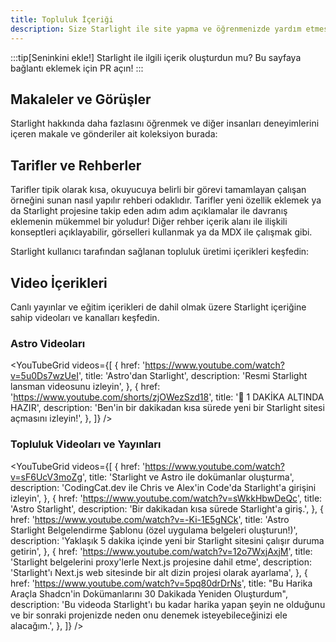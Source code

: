 ```yaml
---
title: Topluluk İçeriği
description: Size Starlight ile site yapma ve öğrenmenizde yardım etmesi için topluluk üretimi rehber, makale ve videoları keşfedin!
---
```


:::tip[Seninkini ekle!]
Starlight ile ilgili içerik oluşturdun mu?
Bu sayfaya bağlantı eklemek için PR açın!
:::


## Makaleler ve Görüşler

Starlight hakkında daha fazlasını öğrenmek ve diğer insanları deneyimlerini içeren makale ve gönderiler ait koleksiyon burada:

<CardGrid>
	<LinkCard
		href="https://devm.io/open-source/starlight-astro"
		title="Starlight ile Statik Site Oluşturma"
		description="“Bileşenleri tasarlarken hiçbir fikir çok büyük ya da çok küçük değildir” — Starlight Lideri Chris Swithinbank ile röportaj"
	/>
	<LinkCard
		href="https://frontendatscale.com/blog/hybrid-frontend-architecture/"
		title="Astro ve Starlight ile Hibrit Ön Uç Mimarisi"
		description="Maxi Ferreira ile Ben Holmes; Starlight, TinaCMS ve yetkilendirmeli interaktif API oyunalanı ile dokümantasyon sitesi oluşturuyor."
	/>
	<LinkCard
		href="https://www.olets.dev/posts/comparing-docs-site-builders-vuepress-vs-starlight/"
		title="Dokümantasyon site oluşturucularını karşılaştırmak: VuePress ve Starlight"
		description="Bu iki çerçeve nasıl ölçülür?"
	/>
</CardGrid>

## Tarifler ve Rehberler

Tarifler tipik olarak kısa, okuyucuya belirli bir görevi tamamlayan çalışan örneğini sunan nasıl yapılır rehberi odaklıdır. Tarifler yeni özellik eklemek ya da Starlight projesine takip eden adım adım açıklamalar ile davranış eklemenin mükemmel bir yoludur! Diğer rehber içerik alanı ile ilişkili konseptleri açıklayabilir, görselleri kullanmak ya da MDX ile çalışmak gibi.

Starlight kullanıcı tarafından sağlanan topluluk üretimi içerikleri keşfedin:

<CardGrid>
	<LinkCard
		href="https://www.webpro.nl/scraps/versioned-docs-with-starlight-and-vercel"
		title="Starlight ve Vercel ile Versiyonlanmış dokümantasyon"
		description="Bir projenin her ana versiyonu için ayrı dokümantasyon versiyonlarının uygulanmasına yönelik bir rehber"
	/>
	<LinkCard
		href="https://hideoo.dev/notes/starlight-heading-links"
		title="Starlight başlıklarına bağlantılar ekleyin"
		description="Belgelerinizin belirli bölümlerine giden bağlantıları paylaşmak için rehype eklentisi kullanma rehberi"
	/>
	<LinkCard
		href="https://blog.otterlord.dev/posts/starlight-sponsors/"
		title="Starlight sitenize sponsor ekleyin"
		description="Belgelerinizin kenar çubuğuna özel sponsorlar bileşenini uygulamaya yönelik bir rehber"
	/>
	<LinkCard
		href="https://hideoo.dev/notes/starlight-og-images"
		title="Starlight'a Open Graph görselleri ekleme"
		description="Sayfalarınız için sosyal görseller ve ilgili meta etiketleri oluşturma rehberi"
	/>
	<LinkCard
		href="https://hideoo.dev/notes/starlight-third-party-icon-sets"
		title="Starlight'ta üçüncü taraf ikon setlerini kullanın"
		description="Starlight için mevcut ikonların seçimini genişletmek amacıyla unplugin-icons kullanma rehberi"
	/>
	<LinkCard
		href="https://hideoo.dev/notes/starlight-custom-html-head"
		title="Starlight sayfalarının HTML başlığını düzenleyin"
		description="Web analizi, yazı tipleri ve komut dosyaları gibi ortak başlık içeriğini nasıl ekleyeceğinizi öğrenin"
	/>
	<LinkCard
		href="https://dev.to/mrrobot/publishing-documentation-with-astro-starlight-691"
		title="Astro Starlight ile Belgelerin Yayınlanması"
		description="Starlight dokümantasyonunu kullanmaya başlama"
	/>
	<LinkCard
		href="https://events-3bg.pages.dev/jotter/starlight/guide/"
		title="Görünüm Geçişlerini Etkinleştir"
		description="Bag of Tricks'in görünüm geçiş desteğiyle SPA benzeri görünüm ve hissi elde edin"
	/>
</CardGrid>

## Video İçerikleri

Canlı yayınlar ve eğitim içerikleri de dahil olmak üzere Starlight içeriğine sahip videoları ve kanalları keşfedin.


### Astro Videoları

<YouTubeGrid
	videos={[
		{
			href: 'https://www.youtube.com/watch?v=5u0Ds7wzUeI',
			title: 'Astro\'dan Starlight',
			description: 'Resmi Starlight lansman videosunu izleyin',
		},
		{
			href: 'https://www.youtube.com/shorts/zjOWezSzd18',
			title: '🌟 1 DAKİKA ALTINDA HAZIR',
			description: 'Ben\'in bir dakikadan kısa sürede yeni bir Starlight sitesi açmasını izleyin!',
		},
	]}
/>

### Topluluk Videoları ve Yayınları

<YouTubeGrid
	videos={[
		{
			href: 'https://www.youtube.com/watch?v=sF6UcV3moZg',
			title: 'Starlight ve Astro ile dokümanlar oluşturma',
			description:
				'CodingCat.dev ile Chris ve Alex\'in Code\'da Starlight\'a girişini izleyin',
		},
		{
			href: 'https://www.youtube.com/watch?v=sWkkHbwDeQc',
			title: 'Astro Starlight',
			description: 'Bir dakikadan kısa sürede Starlight\'a giriş.',
		},
		{
			href: 'https://www.youtube.com/watch?v=-Ki-1E5gNCk',
			title: 'Astro Starlight Belgelendirme Şablonu (özel uygulama belgeleri oluşturun!)',
			description: 'Yaklaşık 5 dakika içinde yeni bir Starlight sitesini çalışır duruma getirin',
		},
		{
			href: 'https://www.youtube.com/watch?v=12o7WxjAxjM',
			title: 'Starlight belgelerini proxy\'lerle Next.js projesine dahil etme',
			description:
				'Starlight\'ı Next.js web sitesinde bir alt dizin projesi olarak ayarlama',
		},
		{
			href: 'https://www.youtube.com/watch?v=5pq80drDrNs',
			title: "Bu Harika Araçla Shadcn'in Dokümanlarını 30 Dakikada Yeniden Oluşturdum",
			description:
				'Bu videoda Starlight\'ı bu kadar harika yapan şeyin ne olduğunu ve bir sonraki projenizde neden onu denemek isteyebileceğinizi ele alacağım.',
		},
	]}
/>
